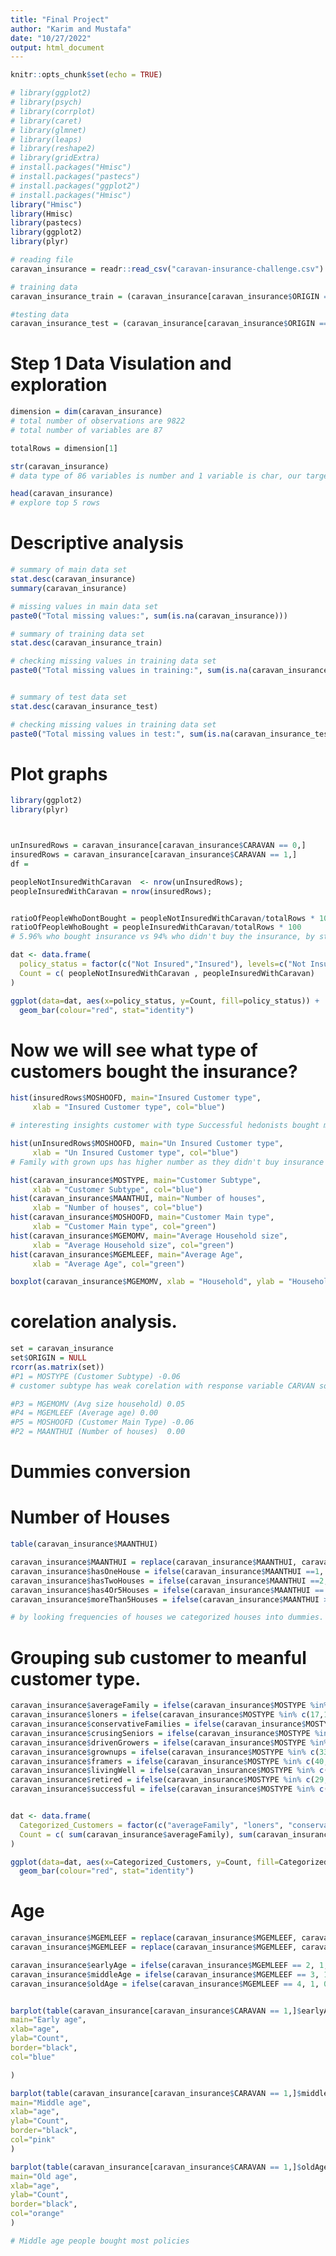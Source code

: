 ```yaml
---
title: "Final Project"
author: "Karim and Mustafa"
date: "10/27/2022"
output: html_document
---
```


```r
knitr::opts_chunk$set(echo = TRUE)
```


```r
# library(ggplot2)
# library(psych)
# library(corrplot)
# library(caret)
# library(glmnet)
# library(leaps)
# library(reshape2)
# library(gridExtra)
# install.packages("Hmisc")
# install.packages("pastecs")
# install.packages("ggplot2")
# install.packages("Hmisc")
library("Hmisc")
library(Hmisc)
library(pastecs)
library(ggplot2)
library(plyr)
```


```r
# reading file
caravan_insurance = readr::read_csv("caravan-insurance-challenge.csv")

# training data
caravan_insurance_train = (caravan_insurance[caravan_insurance$ORIGIN == "train",])

#testing data
caravan_insurance_test = (caravan_insurance[caravan_insurance$ORIGIN == "test",])
```

# Step 1 Data Visulation and exploration

```r
dimension = dim(caravan_insurance)
# total number of observations are 9822
# total number of variables are 87 

totalRows = dimension[1]

str(caravan_insurance)
# data type of 86 variables is number and 1 variable is char, our target variable is number of policies bought remaining variables are categorical numeric.

head(caravan_insurance)
# explore top 5 rows
```

# Descriptive analysis
```r
# summary of main data set
stat.desc(caravan_insurance)
summary(caravan_insurance)

# missing values in main data set
paste0("Total missing values:", sum(is.na(caravan_insurance)))

# summary of training data set
stat.desc(caravan_insurance_train)

# checking missing values in training data set
paste0("Total missing values in training:", sum(is.na(caravan_insurance_train)))


# summary of test data set
stat.desc(caravan_insurance_test)

# checking missing values in training data set
paste0("Total missing values in test:", sum(is.na(caravan_insurance_test)))

```


# Plot graphs
```r
library(ggplot2)
library(plyr)



unInsuredRows = caravan_insurance[caravan_insurance$CARAVAN == 0,]
insuredRows = caravan_insurance[caravan_insurance$CARAVAN == 1,]
df = 

peopleNotInsuredWithCaravan  <- nrow(unInsuredRows);
peopleInsuredWithCaravan = nrow(insuredRows);


ratioOfPeopleWhoDontBought = peopleNotInsuredWithCaravan/totalRows * 100
ratioOfPeopleWhoBought = peopleInsuredWithCaravan/totalRows * 100
# 5.96% who bought insurance vs 94% who didn't buy the insurance, by statistics it looks like company is in loss people are not interested in buying they have to something to improve.

dat <- data.frame(
  policy_status = factor(c("Not Insured","Insured"), levels=c("Not Insured","Insured")),
  Count = c( peopleNotInsuredWithCaravan , peopleInsuredWithCaravan)
)

ggplot(data=dat, aes(x=policy_status, y=Count, fill=policy_status)) +
  geom_bar(colour="red", stat="identity")

```

# Now we will see what type of customers bought the insurance?

```r
hist(insuredRows$MOSHOOFD, main="Insured Customer type",
     xlab = "Insured Customer type", col="blue")

# interesting insights customer with type Successful hedonists bought more policy as compare to an others, also customer with Average Family didn't buy any insurance. so company has to offer more benefits to average familes so they can buy it

hist(unInsuredRows$MOSHOOFD, main="Un Insured Customer type",
     xlab = "Un Insured Customer type", col="blue")
# Family with grown ups has higher number as they didn't buy insurance at all. it might be possible they have children and other expensive so they can't afford it?
```


```r
hist(caravan_insurance$MOSTYPE, main="Customer Subtype",
     xlab = "Customer Subtype", col="blue")
hist(caravan_insurance$MAANTHUI, main="Number of houses",
     xlab = "Number of houses", col="blue")
hist(caravan_insurance$MOSHOOFD, main="Customer Main type",
     xlab = "Customer Main type", col="green")
hist(caravan_insurance$MGEMOMV, main="Average Household size",
     xlab = "Average Household size", col="green")
hist(caravan_insurance$MGEMLEEF, main="Average Age",
     xlab = "Average Age", col="green")

boxplot(caravan_insurance$MGEMOMV, xlab = "Household", ylab = "Household Size", main ="Household")

```


# corelation analysis.

```r
set = caravan_insurance
set$ORIGIN = NULL
rcorr(as.matrix(set))
#P1 = MOSTYPE (Customer Subtype) -0.06
# customer subtype has weak corelation with response variable CARVAN so we can use for further analysis

#P3 = MGEMOMV (Avg size household) 0.05
#P4 = MGEMLEEF (Average age) 0.00
#P5 = MOSHOOFD (Customer Main Type) -0.06
#P2 = MAANTHUI (Number of houses)  0.00
```

# Dummies conversion
# Number of Houses
```r
table(caravan_insurance$MAANTHUI)

caravan_insurance$MAANTHUI = replace(caravan_insurance$MAANTHUI, caravan_insurance$MAANTHUI==3, 2)
caravan_insurance$hasOneHouse = ifelse(caravan_insurance$MAANTHUI ==1, 1, 0)
caravan_insurance$hasTwoHouses = ifelse(caravan_insurance$MAANTHUI ==2, 1, 0)
caravan_insurance$has4Or5Houses = ifelse(caravan_insurance$MAANTHUI == 4 | caravan_insurance$MAANTHUI == 5, 1, 0)
caravan_insurance$moreThan5Houses = ifelse(caravan_insurance$MAANTHUI > 5, 1, 0)

# by looking frequencies of houses we categorized houses into dummies.
```

# Grouping sub customer to meanful customer type.
```r
caravan_insurance$averageFamily = ifelse(caravan_insurance$MOSTYPE %in% c(12,11,9,10,13), 1, 0)
caravan_insurance$loners = ifelse(caravan_insurance$MOSTYPE %in% c(17,15,18,16,19), 1, 0)
caravan_insurance$conservativeFamilies = ifelse(caravan_insurance$MOSTYPE %in% c(39,38), 1, 0)
caravan_insurance$crusingSeniors = ifelse(caravan_insurance$MOSTYPE %in% c(26,25,28,27), 1, 0)
caravan_insurance$drivenGrowers = ifelse(caravan_insurance$MOSTYPE %in% c(6,7,8), 1, 0)
caravan_insurance$grownups = ifelse(caravan_insurance$MOSTYPE %in% c(33,34,35,36,37), 1, 0)
caravan_insurance$framers = ifelse(caravan_insurance$MOSTYPE %in% c(40,41), 1, 0)
caravan_insurance$livingWell = ifelse(caravan_insurance$MOSTYPE %in% c(20,21,22,23,24), 1, 0)
caravan_insurance$retired = ifelse(caravan_insurance$MOSTYPE %in% c(29,30,31,32), 1, 0)
caravan_insurance$successful = ifelse(caravan_insurance$MOSTYPE %in% c(1,2,3,4,5), 1, 0)


dat <- data.frame(
  Categorized_Customers = factor(c("averageFamily", "loners", "conservativeFamilies", "crusingSeniors", "drivenGrowers", "grownups", "framers", "livingWell", "retired", "successful"), levels=c("averageFamily", "loners", "conservativeFamilies", "crusingSeniors", "drivenGrowers", "grownups", "framers", "livingWell", "retired", "successful")),
  Count = c( sum(caravan_insurance$averageFamily), sum(caravan_insurance$loners), sum(caravan_insurance$conservativeFamilies), sum(caravan_insurance$crusingSeniors), sum(caravan_insurance$drivenGrowers), sum(caravan_insurance$grownups), sum(caravan_insurance$framers), sum(caravan_insurance$livingWell), sum(caravan_insurance$retired), sum(caravan_insurance$successful) )
)

ggplot(data=dat, aes(x=Categorized_Customers, y=Count, fill=Categorized_Customers)) +
  geom_bar(colour="red", stat="identity")

```


# Age
```r
caravan_insurance$MGEMLEEF = replace(caravan_insurance$MGEMLEEF, caravan_insurance$MGEMLEEF==1, 2)
caravan_insurance$MGEMLEEF = replace(caravan_insurance$MGEMLEEF, caravan_insurance$MGEMLEEF==5, 4)

caravan_insurance$earlyAge = ifelse(caravan_insurance$MGEMLEEF == 2, 1, 0)
caravan_insurance$middleAge = ifelse(caravan_insurance$MGEMLEEF == 3, 1, 0)
caravan_insurance$oldAge = ifelse(caravan_insurance$MGEMLEEF == 4, 1, 0)


barplot(table(caravan_insurance[caravan_insurance$CARAVAN == 1,]$earlyAge),
main="Early age",
xlab="age",
ylab="Count",
border="black",
col="blue"

)

barplot(table(caravan_insurance[caravan_insurance$CARAVAN == 1,]$middleAge),
main="Middle age",
xlab="age",
ylab="Count",
border="black",
col="pink"
)

barplot(table(caravan_insurance[caravan_insurance$CARAVAN == 1,]$oldAge),
main="Old age",
xlab="age",
ylab="Count",
border="black",
col="orange"
)

# Middle age people bought most policies

```


